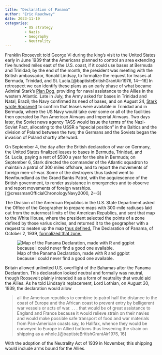 ```yaml
---
title: "Declaration of Panama"
author: "Eric Rauchway"
date: 2023-11-19
categories:
         - US strategy
         - Nazis
         - Geography
         - Neutrality
---
```


Franklin Roosevelt told George VI during the king's visit to the United States early in June 1939 that the Americans planned to control an area extending five hundred miles east of the U.S. coast, if it could use bases at Bermuda and Trinidad; by the end of the month, the president was meeting with the British ambassador, Ronald Lindsay, to formalize the request for leases at Bermuda, Trinidad, and St. Lucia.[@baptisteBritishGrantAir1976, 14--16] In retrospect we can identify these plans as an early phase of what became Admiral Stark's [Plan Dog,](https://erauchway.github.io/posts/greer_3_dog/index.html) providing for naval assistance to the Allies in the western Atlantic. Late in July, the Army asked for bases in Trinidad and Natal, Brazil; the Navy confirmed its need of bases, and on August 24, [Stark wrote Roosevelt](http://www.fdrlibrary.marist.edu/_resources/images/psf/b-psfc000062.pdf) to confirm that leases were available in Trinidad and in Bermuda, where the US Navy would take over some or all of the facilities then operated by Pan American Airways and Imperial Airways. Two days later, the Soviet news agency TASS would issue the terms of the Nazi-Soviet Pact, allocating to the USSR a "special position" in the Baltics and the division of Poland between the two; the Germans and the Soviets began the invasion of Poland shortly afterward.

On September 4, the day after the British declaration of war on Germany, the United States finalized leases to bases in Bermuda, Trinidad, and St. Lucia, paying a rent of $500 a year for the site in Bermuda; on September 6, Stark directed the commander of the Atlantic squadron to maintain a patrol of 300 miles offshore, and to report the movements of foreign men-of-war. Some of the destroyers thus tasked went to Newfoundland as the Grand Banks Patrol, with the acquiescence of the British government, to render assistance in emergencies and to observe and report movements of foreign warships.[@cressmanOfficialChronologyNavy2000, 2--3]

The Division of the American Republics in the U.S. State Department asked the Office of the Geographer to prepare maps with 300-mile radiuses laid out from the outermost limits of the American Republics, and sent that map to the White House, where the president selected the points of a zone defined by those varius circles, and returned it to the geographer with a request to neaten up the map [thus defined.](https://history.state.gov/historicaldocuments/frus1939v05/map-panama) The Declaration of Panama, of October 2, 1939, [formalized that zone.](https://history.state.gov/historicaldocuments/frus1939v05/pg_36)

![Map of the Panama Declaration, made with R and ggplot because I could never find a good one available.](panama_d.png)

Britain allowed unlimited U.S. overflight of the Bahamas after the Panama Declaration. This declaration looked neutral and formally was neutral, though Roosevelt plainly intended it as a form of neutrality that would aid the Allies. As he told Lindsay's replacement, Lord Lothian, on August 30, 1939, the declaration would allow

> all the American republics to combine to patrol half the distance to the coast of Europe and the African coast to prevent entry by belligerent war vessels or acts of war. . . . that would be of great assistance to England and France because it would relieve strain on their navies and would make possible safe transport of food and war materials from Pan-American coasts say, to Halifax, whence they would be conveyed to Europe in Allied bottoms thus lessening the strain on shipping as a whole.[@baptisteBritishGrantAir1976, 16]

With the adoption of the Neutrality Act of 1939 in November, this shipping would include arms bound for the Allies. 

